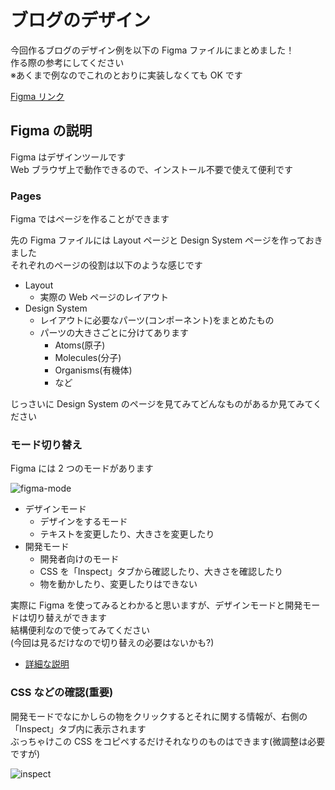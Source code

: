 # ブログのデザイン

今回作るブログのデザイン例を以下の Figma ファイルにまとめました！  
作る際の参考にしてください  
※あくまで例なのでこれのとおりに実装しなくても OK です

[Figma リンク](https://www.figma.com/file/8rKp7yeJ1UqyyXTEYOfyzT/sccp-blog?type=design&node-id=0%3A1&mode=design&t=VC4IzIBaeAEpY20g-1)

## Figma の説明

Figma はデザインツールです  
Web ブラウザ上で動作できるので、インストール不要で使えて便利です

### Pages

Figma ではページを作ることができます

先の Figma ファイルには Layout ページと Design System ページを作っておきました  
それぞれのページの役割は以下のような感じです

- Layout
  - 実際の Web ページのレイアウト
- Design System
  - レイアウトに必要なパーツ(コンポーネント)をまとめたもの
  - パーツの大きさごとに分けてあります
    - Atoms(原子)
    - Molecules(分子)
    - Organisms(有機体)
    - など

じっさいに Design System のページを見てみてどんなものがあるか見てみてください

### モード切り替え

Figma には 2 つのモードがあります

![figma-mode](/img/practical-programming/first/lec11/figma-mode.png)

- デザインモード
  - デザインをするモード
  - テキストを変更したり、大きさを変更したり
- 開発モード
  - 開発者向けのモード
  - CSS を「Inspect」タブから確認したり、大きさを確認したり
  - 物を動かしたり、変更したりはできない

実際に Figma を使ってみるとわかると思いますが、デザインモードと開発モードは切り替えができます  
結構便利なので使ってみてください  
(今回は見るだけなので切り替えの必要はないかも?)

- [詳細な説明](https://www.figma.com/ja/dev-mode/)

### CSS などの確認(重要)

開発モードでなにかしらの物をクリックするとそれに関する情報が、右側の「Inspect」タブ内に表示されます  
ぶっちゃけこの CSS をコピペするだけそれなりのものはできます(微調整は必要ですが)

![inspect](/img/practical-programming/first/lec11/inspect.png)
